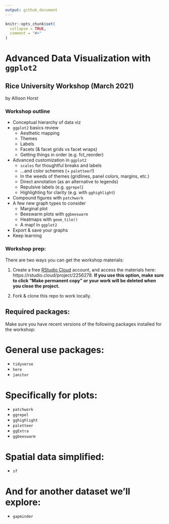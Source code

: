 ```yaml
---
output: github_document
---
```


<!-- README.md is generated from README.Rmd. Please edit that file -->

```r
knitr::opts_chunk$set(
  collapse = TRUE,
  comment = "#>"
)
```

# Advanced Data Visualization with `ggplot2`

## Rice University Workshop (March 2021)

by Allison Horst 

<!-- badges: start -->
<!-- badges: end -->

### Workshop outline 

-  Conceptual hierarchy of data viz
- `ggplot2` basics review
    - Aesthetic mapping
    - Themes
    - Labels
    - Facets (& facet grids vs facet wraps)
    - Getting things in order (e.g. fct_reorder)
- Advanced customization in `ggplot2`
    - `scales` for thoughtful breaks and labels
    - ...and color schemes (+ `paletteer`!)
    - In the weeds of themes (gridlines, panel colors, margins, etc.)
    - Direct annotation (as an alternative to legends)
    - Repulsive labels (e.g. `ggrepel`)
    - Highlighting for clarity (e.g. with `gghighlight`)
- Compound figures with `patchwork`
- A few new graph types to consider
    - Marginal plot
    - Beeswarm plots with `ggbeeswarm`
    - Heatmaps with `geom_tile()`
    - A map! in `ggplot2`
- Export & save your graphs
- Keep learning

### Workshop prep: 

There are two ways you can get the workshop materials: 

1. Create a free [RStudio Cloud](https://rstudio.cloud) account, and access the materials here: https://rstudio.cloud/project/2256278. **If you use this option, make sure to click "Make permanent copy" or your work will be deleted when you close the project.**

2. Fork & clone this repo to work locally. 

## Required packages: 

Make sure you have recent versions of the following packages installed for the workshop: 

# General use packages:

- `tidyverse`
- `here`
- `janitor`

# Specifically for plots:

- `patchwork`
- `ggrepel`
- `gghighlight`
- `paletteer`
- `ggExtra`
- `ggbeeswarm`

# Spatial data simplified:

- `sf`

# And for another dataset we'll explore:

- `gapminder`
